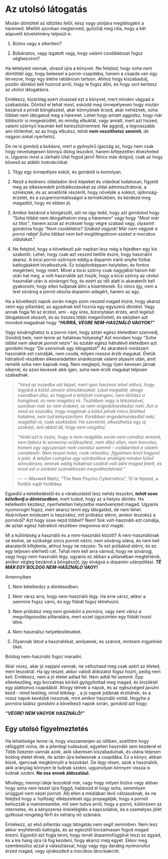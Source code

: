 # Az utolsó látogatás

Miután döntöttél az időzítés felől, kész vagy utoljára meglátogatni a háremed. Mielőtt azonban megtennéd, győződj meg róla, hogy a két alapvető követelmény teljesül-e.

1.  Biztos vagy a sikerben?

2.  Búbánatos, vagy izgatott vagy, hogy valami csodálatosat fogsz véghezvinni?

Ha kételyeid vannak, olvasd újra a könyvet. Ne felejtsd, hogy soha nem döntöttél úgy, hogy beleesel a pornó-csapdába, hanem a csapda van úgy tervezve, hogy egy életre rabláncon tartson. Ahhoz hogy kiszabadulj, pozitív döntést kell hoznod arról, hogy le fogsz állni, és hogy sort kerítesz az utolsó látogatásra.

Emlékezz, kizárólag azért olvastad ezt a könyvet, mert minden vágyad a szabadulás. Döntsd el tehát most, esküdd meg ünnepélyesen hogy miután bezárod a privát böngészést, akár könnyűnek érzed, akár nehéznek, soha többet nem látogatod meg a háremet. Lehet hogy amiatt aggódsz, hogy már többször is megesküdtél, és mindig elbuktál, vagy amiatt, mert azt hiszed, valami szörnyű traumán kell keresztülmenned. Ne aggódj, a legrosszabb ami történhet, az az hogy elbuksz, tehát **nem veszíthetsz semmit**, de nagyon sokat nyerhetsz.

De ne is gondolj a bukásra, mert a gyönyörű igazság az, hogy nem csak hogy nevetségesen könnyű dolog leszokni, hanem kifejezetten élvezheted is. Ugyanis most a Járható Utat fogod járni! Nincs más dolgod, csak az hogy kövesd az alábbi instrukciókat.

1.  Tégy egy ünnepélyes esküt, és gondold is komolyan.

2.  Nézd a kedvenc oldaladon lévő képeket és videókat tudatosan, figyeld meg az elkeseredett próbálkozásokat az oldal adminisztrátorai, a színészek, és az amatőrök részéről, hogy növeljék a sokkot, újdonság-érzetet, és a szupernormálisságot a termékükben, és kérdezd meg magadtól, hogy mi ebben jó.

3.  Amikor bezárod a böngészőt, azt ne úgy tedd, hogy azt gondolod hogy “Soha többé nem látogathatom meg a háremem” vagy hogy *“Most már ez tilos”*, hanem azzal az érzéssel hogy végre szabad vagy, olyasmit gondolva hogy *“Nem csodálatos? Szabad vagyok! Már nem vagyok a pornó rabja! Soha többet nem kell meglátogatnom ezeket a mocskos oldalakat.”*

4.  Ne felejtsd, hogy a következő pár napban lesz még a fejedben egy kis szabotőr. Lehet, hogy csak azt veszed belőle észre, hogy használni akarsz. A kicsi pornó-szörnyre eddig a dopamin iránti enyhe fizikai kattogásként hivatkoztunk. Ez tulajdonképpen helytelen, és fontos megérteni, hogy miért. Mivel a kicsi szörny csak nagyjából három hét után hal meg, a volt-használók azt hiszik, hogy a kicsi szörny az utolsó használat után is sóvárogni fog, és ezért az idő alatt is akaraterőt kell gyakorolni, hogy ellen tudjanak állni a kísértésnek. Ez nincs így, nem a test sóvárog a pornó okozta dopamin-adagért, hanem az agy.

Ha a következő napok során mégis azon veszed magad észre, hogy akarsz vetni egy pillantást, az agyadnak kell hoznia egy egyszerű döntést. Vagy annak fogja fel az érzést, ami - egy üres, bizonytalan érzés, amit legelső látogatásod okozott, és az összes többi megerősített, és eközben azt mondod magadnak hogy ***“HURRÁ, VÉGRE NEM-HASZNÁLÓ VAGYOK!”***

Vagy sóvároghatsz is a pornó iránt, hogy aztán egész életedben szenvedj. Gondolj bele, nem lenne az hatalmas hülyeség? Azt mondani hogy *“Soha többé nem akarok pornót nézni”* és ezután egész hátralévő életedben azt gondolni hogy *“De szeretnék egy látogatást!”* Az akaraterő-módszert használók ezt csinálják, nem csoda, milyen rosszul érzik magukat. Életük hátralévő részében elkeseredetten siránkoznak valami olyasmi után, amit remélik soha nem kapnak meg.  Nem meglepő, hogy ilyen kevesen járnak sikerrel, és azon kevesek akik igen, soha nem érzik magukat teljesen szabadnak.


> *“Vésd az eszedbe ezt képet, mert igen hasznos lehet ahhoz, hogy legyűrd a külső zavaró stimulánsokat. Lásd magadat, ahogy csendben ülsz, és hagyod a telefont csöngeni, nem törődsz a hangjával, és nem reagálsz rá. Tisztában vagy a létezésével, azonban már se nem érdekel, se nem engedelmeskedsz neki. Azt is vésd az eszedbe, hogy magának a külső jelnek nincs feletted hatalma, nem tud kényszeríteni. Korábban engedelmeskedtél neki, reagáltál rá, csak szokásból. Ha szeretnél, elkezdhetsz egy új szokást, ami abból áll, hogy nem reagálsz.*
>
> "*Vedd azt is észre, hogy a nem-reagálás során nem csinálsz semmit, nem fejtesz ki semennyi erőfeszítést, nem állsz ellen, nem harcolsz, hanem egy egyszerűen nem csinálsz semmit - csökkented a valami csinálását- Nem teszel mást, csak relaxálsz, figyelmen kívül hagyod a jelet. A telefon csörgése egy szimbolikus analógia minden külső stimulánsra, aminek eddig hatalmat szoktál volt adni magad felett, és most ezt a szokást szándékosan megváltoztatnád.”*
>
> ---  — Maxwell Maltz, “The New Psycho Cybernetics”, 12-ik fejezet, a fordító saját fordítása

Egyedül a kételkedéstől és a várakozástól lesz nehéz leszokni, ***tehát sose kételkedj a döntésedben***, mert tudod, hogy az a helyes döntés. Ha kételkedni kezdesz, nyerhetetlen helyzetbe manőverezed magad. Ugyanis nyomorogni fogsz, mert akarsz tenni egy látogatást, de nem lehet. Akármilyen módszert is használsz, mit próbálsz elérni, amikor leszoksz a pornóról? Azt hogy sose nézd többet? Nem! Sok volt-használó ezt csinálja, de aztán egész hátralévő részében megvonva érzi magát.

Mi a különbség a használó és a nem-használó között? A nem-használónak se kedve, se szüksége sincs pornót nézni, nem sóvárog utána, és nem kell akaraterőt kifejtenie, ahhoz hogy ne nézzen. Te ezt próbálod elérni, és ez egy teljesen elérhető cél. Tehát nem kell arra várnod, hogy ne sóvárogj, vagy hogy nem-használó légy, ugyanis ez abban a pillanatban megtörténik, amikor végleg bezárod a böngészőt, így elvágva a dopamin-utánpótlást. ***TE MÁR EGY BOLDOG NEM-HASZNÁLÓ VAGY!***

Amennyiben

1.  Nem kételkedsz a döntésedben.

2.  Nem vársz arra, hogy nem-használó légy. Ha erre vársz, akkor a semmire fogsz várni, és egy fóbiát fogsz létrehozni. 

3.  Nem próbálsz meg *nem* gondolni a pornóra, vagy nem vársz a megvilágosodás pillanatára, mert ezzel úgyszintén egy fóbiát hozol létre. 

4.  Nem használsz helyettesítéseket. 

5.  Olyannak látod a használókat, amilyenek, és szánod, mintsem irigyelnéd őket.  

Boldog nem-használó fogsz maradni.

Akár rossz, akár jó napjaid vannak, ne változtasd meg csak azért az életed, mert leszoktál. Ha így teszel, akkor valódi áldozatot fogsz hozni, pedig nem kell. Emlékezz, nem a jó életet adtad fel. Nem adtál fel semmit. Épp ellenkezőleg, egy borzalmas kórból gyógyítottad meg magad, és kiszöktél egy alattomos csapdából. Ahogy telnek a napok, és az egészséged javulni kezd - mind testileg, mind lelkileg- , a jó napok jobbnak érződnek, és a rossz napok kevésbé rossznak, mint amikor használó voltál. Hogyha a pornóra találsz gondolni a következő napok során, gondold azt hogy:

***“VÉGRE! NEM VAGYOK HASZNÁLÓ!”***

## Egy utolsó figyelmeztetés

Ha lehetősége lenne rá, hogy visszamenjen az időben, azelőttre hogy ráfüggött volna, de a jelenlegi tudásával, egyetlen használó sem kezdené el. Több tízezren vannak azok, akik sikeresen kiszabadulnak, és utána teljesen boldog életet élnek, de aztán újra beleesnek a csapdába. Ez a könyv, abban bízok, igencsak megkönnyíti a leszokást. De légy résen, azok a használók, akik aránylag könnyen le tudnak szokni, ugyanolyan könnyen vissza is tudnak szokni. **Ne ess ennek áldozatául.** 

Mindegy, mennyi ideje leszoktál már, vagy hogy milyen biztos vagy abban hogy soha nem leszel újra függő, határozd el hogy soha, semmilyen ürüggyel nem nézel pornót. Állj ellen a médiában lévő célzásoknak, és ne felejtsd hogy a ‘nyíltság’ elképzelését úgy propagálják, hogy a pornót behozzák a mainstreambe, mit sem tudva arról, hogy a pornó, különösen az internetes, és a kényszeres önkielégítés a kapcsolatok, és a személyes jólét gyilkosai rengeteg férfi és néhány nő számára.

Emlékezz, az első pillantás vagy látogatás nem segít semmiben. Nem lesz akkor enyhítendő kattogás, és az egésztől borzalmasan fogod magad érezni. Egyedül azt fogja tenni, hogy ismét dopaminfüggővé teszi az agyad, és a kis hang újra rá fog kezdeni, hogy akarsz még egyet. Ekkor meg szembesülsz azzal a választással, hogy vagy egy darabig nyomorultul érzed magad, vagy újrakezded a mocskos láncreakciót.
